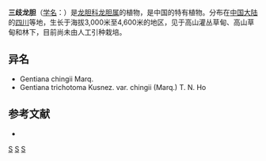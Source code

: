 {{Speciesbox
| genus = Gentiana
| species = trichotoma
| authority = Kusnez.
| subdivision_ranks =[[变种|变种]]
| subdivision =
* 三歧龙胆 ''G. t.'' var. ''trichotoma''
* [[短茎三歧龙胆|短茎三歧龙胆]] ''G. t.'' var. ''brevicaulis''
}}

'''三歧龙胆'''（[[学名|学名]]：{{lang|la|''Gentiana trichotoma''}}）是[[龙胆科|龙胆科]][[龙胆属|龙胆属]]的植物，是中国的特有植物。分布在[[中国大陆|中国大陆]]的[[四川|四川]]等地，生长于海拔3,000米至4,600米的地区，见于高山灌丛草甸、高山草甸和林下，目前尚未由人工引种栽培。

== 异名 ==
* Gentiana chingii Marq.
* Gentiana trichotoma Kusnez. var. chingii (Marq.) T. N. Ho

== 参考文献 ==
<div class="references-small">
* {{cite web| url =http://www.bioinfo.cn/db05/KmzwSpecies.php?action=view&id=8623| title =三歧龙胆（原变种）| work =《中国高等植物数据库全库》| publisher =中国科学院微生物研究所| author =昆明植物研究所| accessdate =2009-02-24| deadurl =yes| archiveurl =https://web.archive.org/web/20160305045859/http://www.bioinfo.cn/db05/KmzwSpecies.php?action=view&id=8623| archivedate =2016-03-05}}
</div>
{{Taxonbar|from=Q10866233}}

[[Category:龙胆属|S]]
[[Category:中國特有植物|S]]
[[Category:四川植物|S]]